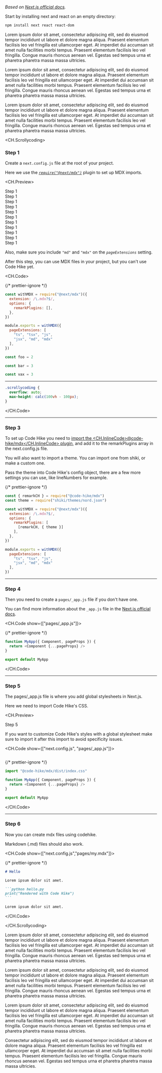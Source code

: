 _Based on [Next.js official docs](https://nextjs.org/docs/advanced-features/using-mdx)._

Start by installing next and react on an empty directory:

```bash
npm install next react react-dom
```

Lorem ipsum dolor sit amet, consectetur adipiscing elit, sed do eiusmod tempor incididunt ut labore et dolore magna aliqua. Praesent elementum facilisis leo vel fringilla est ullamcorper eget. At imperdiet dui accumsan sit amet nulla facilities morbi tempus. Praesent elementum facilisis leo vel fringilla. Congue mauris rhoncus aenean vel. Egestas sed tempus urna et pharetra pharetra massa massa ultricies.

Lorem ipsum dolor sit amet, consectetur adipiscing elit, sed do eiusmod tempor incididunt ut labore et dolore magna aliqua. Praesent elementum facilisis leo vel fringilla est ullamcorper eget. At imperdiet dui accumsan sit amet nulla facilities morbi tempus. Praesent elementum facilisis leo vel fringilla. Congue mauris rhoncus aenean vel. Egestas sed tempus urna et pharetra pharetra massa massa ultricies.

Lorem ipsum dolor sit amet, consectetur adipiscing elit, sed do eiusmod tempor incididunt ut labore et dolore magna aliqua. Praesent elementum facilisis leo vel fringilla est ullamcorper eget. At imperdiet dui accumsan sit amet nulla facilities morbi tempus. Praesent elementum facilisis leo vel fringilla. Congue mauris rhoncus aenean vel. Egestas sed tempus urna et pharetra pharetra massa massa ultricies.

<CH.Scrollycoding>

### Step 1

Create a `next.config.js` file at the root of your project.

Here we use the [_`require("@next/mdx")`_](focus://1,6,8) plugin to set up MDX imports.

<CH.Preview>
  <div>Step 1</div>
  <div>Step 1</div>
  <div>Step 1</div>
  <div>Step 1</div>
  <div>Step 1</div>
  <div>Step 1</div>
  <div>Step 1</div>
  <div>Step 1</div>
  <div>Step 1</div>
  <div>Step 1</div>
  <div>Step 1</div>
</CH.Preview>

Also, make sure you include `"md"` and `"mdx"` on the _`pageExtensions`_ setting.

After this step, you can use MDX files in your project, but you can't use Code Hike yet.

<CH.Code>

{/* prettier-ignore */}
```js next.config.js
const withMDX = require("@next/mdx")({
  extension: /\.mdx?$/,
  options: {
    remarkPlugins: [],
  },
})

module.exports = withMDX({
  pageExtensions: [
    "ts", "tsx", "js", 
    "jsx", "md", "mdx"
  ],
})
```

```js foo.js
const foo = 2
```

```js barbarbar.js
const bar = 3
```

```js bax.js
const vax = 3
```

---

```css index.css
.scrollycoding {
  overflow: auto;
  max-height: calc(100vh - 100px);
}
```

</CH.Code>

---

### Step 3

To set up Code Hike you need to [import the <CH.InlineCode>@code-hike/mdx</CH.InlineCode> plugin](focus://1,6[1:6]), and add it to the remarkPlugins array in the next.config.js file.

You will also want to import a theme. You can import one from shiki, or make a custom one.

Pass the theme into Code Hike's config object, there are a few more settings you can use, like lineNumbers for example.

{/* prettier-ignore */}
```js next.config.js focus=1:2,7:9
const { remarkCH } = require("@code-hike/mdx")
const theme = require("shiki/themes/nord.json")

const withMDX = require("@next/mdx")({
  extension: /\.mdx?$/,
  options: {
    remarkPlugins: [
      [remarkCH, { theme }]
    ],
  },
})

module.exports = withMDX({
  pageExtensions: [
    "ts", "tsx", "js", 
    "jsx", "md", "mdx"
  ],
})
```

---

### Step 4

Then you need to create a `pages/_app.js` file if you don't have one.

You can find more information about the `_app.js` file in the [Next.js official docs](https://nextjs.org/docs/advanced-features/custom-app).

<CH.Code show={["pages/_app.js"]}>

{/* prettier-ignore */}
```js pages/_app.js
function MyApp({ Component, pageProps }) {
  return <Component {...pageProps} />
}

export default MyApp
```

</CH.Code>

---

### Step 5

The pages/\_app.js file is where you add global stylesheets in Next.js.

Here we need to import Code Hike's CSS.

<CH.Preview>
  <div>Step 5</div>
</CH.Preview>

If you want to customize Code Hike's styles with a global stylesheet make sure to import it after this import to avoid specificity issues.

<CH.Code show={["next.config.js", "pages/_app.js"]}>

```js next.config.js

```

{/* prettier-ignore */}
```js pages/_app.js focus=1 active
import "@code-hike/mdx/dist/index.css"

function MyApp({ Component, pageProps }) {
  return <Component {...pageProps} />
}

export default MyApp
```

</CH.Code>

---

### Step 6

Now you can create mdx files using codehike.

Markdown (.md) files should also work.

<CH.Code show={["next.config.js","pages/my.mdx"]}>

{/* prettier-ignore */}
~~~md pages/my.mdx
# Hello

Lorem ipsum dolor sit amet.

```python hello.py
print("Rendered with Code Hike")
```

Lorem ipsum dolor sit amet.
~~~

</CH.Code>

</CH.Scrollycoding>

Lorem ipsum dolor sit amet, consectetur adipiscing elit, sed do eiusmod tempor incididunt ut labore et dolore magna aliqua. Praesent elementum facilisis leo vel fringilla est ullamcorper eget. At imperdiet dui accumsan sit amet nulla facilities morbi tempus. Praesent elementum facilisis leo vel fringilla. Congue mauris rhoncus aenean vel. Egestas sed tempus urna et pharetra pharetra massa massa ultricies.

Lorem ipsum dolor sit amet, consectetur adipiscing elit, sed do eiusmod tempor incididunt ut labore et dolore magna aliqua. Praesent elementum facilisis leo vel fringilla est ullamcorper eget. At imperdiet dui accumsan sit amet nulla facilities morbi tempus. Praesent elementum facilisis leo vel fringilla. Congue mauris rhoncus aenean vel. Egestas sed tempus urna et pharetra pharetra massa massa ultricies.

Lorem ipsum dolor sit amet, consectetur adipiscing elit, sed do eiusmod tempor incididunt ut labore et dolore magna aliqua. Praesent elementum facilisis leo vel fringilla est ullamcorper eget. At imperdiet dui accumsan sit amet nulla facilities morbi tempus. Praesent elementum facilisis leo vel fringilla. Congue mauris rhoncus aenean vel. Egestas sed tempus urna et pharetra pharetra massa massa ultricies.

Consectetur adipiscing elit, sed do eiusmod tempor incididunt ut labore et dolore magna aliqua. Praesent elementum facilisis leo vel fringilla est ullamcorper eget. At imperdiet dui accumsan sit amet nulla facilities morbi tempus. Praesent elementum facilisis leo vel fringilla. Congue mauris rhoncus aenean vel. Egestas sed tempus urna et pharetra pharetra massa massa ultricies.

<div style={{ height: "8em" }} />
